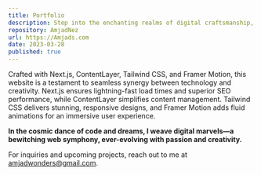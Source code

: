```yaml
---
title: Portfolio
description: Step into the enchanting realms of digital craftsmanship, where my artistry orchestrates a captivating symphony of web design and innovation.
repository: AmjadNez
url: https://Amjads.com
date: 2023-03-28
published: true
---
```

Crafted with Next.js, ContentLayer, Tailwind CSS, and Framer Motion, this website is a testament to seamless synergy between technology and creativity. Next.js ensures lightning-fast load times and superior SEO performance, while ContentLayer simplifies content management. Tailwind CSS delivers stunning, responsive designs, and Framer Motion adds fluid animations for an immersive user experience.

**In the cosmic dance of code and dreams, I weave digital marvels—a bewitching web symphony, ever-evolving with passion and creativity.**

For inquiries and upcoming projects, reach out to me at amjadwonders@gmail.com.
